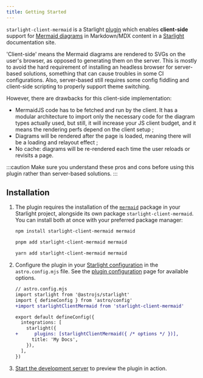 ```yaml
---
title: Getting Started
---
```


`starlight-client-mermaid` is a Starlight [plugin](https://starlight.astro.build/reference/plugins/) which enables **client-side** support for [Mermaid diagrams](https://mermaid.js.org/) in Markdown/MDX content in a [Starlight](https://starlight.astro.build/getting-started) documentation site.

'Client-side' means the Mermaid diagrams are rendered to SVGs on the user's browser, as opposed to generating them on the server. This is mostly to avoid the hard requirement of installing an headless browser for server-based solutions, something that can cause troubles in some CI configurations. Also, server-based still requires some config fiddling and client-side scripting to properly support theme switching.

However, there are drawbacks for this client-side implementation:
- MermaidJS code has to be fetched and run by the client. It has a modular architecture to import only the necessary code for the diagram types actually used, but still, it will increase your JS client budget, and it means the rendering perfs depend on the client setup ;
- Diagrams will be rendered after the page is loaded, meaning there will be a loading and relayout effect ;
- No cache: diagrams will be re-rendered each time the user reloads or revisits a page.

:::caution
Make sure you understand these pros and cons before using this plugin rather than server-based solutions.
:::

## Installation


<Steps>

1. The plugin requires the installation of the [`mermaid`](https://www.npmjs.com/package/mermaid) package in your Starlight project, alongside its own package `starlight-client-mermaid`. You can install both at once with your preferred package manager:

   <Tabs syncKey="pkg">

   <TabItem label="npm">

   ```sh
   npm install starlight-client-mermaid mermaid
   ```

   </TabItem>

   <TabItem label="pnpm">

   ```sh
   pnpm add starlight-client-mermaid mermaid
   ```

   </TabItem>

   <TabItem label="Yarn">

   ```sh
   yarn add starlight-client-mermaid mermaid
   ```

   </TabItem>

   </Tabs>

2. Configure the plugin in your [Starlight configuration](https://starlight.astro.build/reference/configuration/#plugins) in the `astro.config.mjs` file. See the [plugin configuration](/configuration) page for available options.

   ```diff lang="js"
   // astro.config.mjs
   import starlight from '@astrojs/starlight'
   import { defineConfig } from 'astro/config'
   +import starlightClientMermaid from 'starlight-client-mermaid'

   export default defineConfig({
     integrations: [
       starlight({
   +      plugins: [starlightClientMermaid({ /* options */ })],
         title: 'My Docs',
       }),
     ],
   })
   ```

3. [Start the development server](https://starlight.astro.build/getting-started/#start-the-development-server) to preview the plugin in action.

</Steps>
